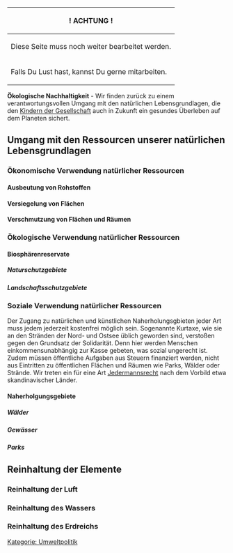 {| class="wikitable"
|-
!                ! ACHTUNG !
|-
| Diese Seite muss noch weiter bearbeitet werden.
|-
| Falls Du Lust hast, kannst Du gerne mitarbeiten.
|}

'''Ökologische Nachhaltigkeit''' - Wir finden zurück zu einem verantwortungsvollen Umgang mit den natürlichen Lebensgrundlagen, die den [[Kinder der Gesellschaft|Kindern der Gesellschaft]] auch in Zukunft ein gesundes Überleben auf dem Planeten sichert.

== Umgang mit den Ressourcen unserer natürlichen Lebensgrundlagen ==
=== Ökonomische Verwendung natürlicher Ressourcen ===
==== Ausbeutung von Rohstoffen ====
==== Versiegelung von Flächen ====
==== Verschmutzung von Flächen und Räumen ====

=== Ökologische Verwendung natürlicher Ressourcen ===
==== Biosphärenreservate ====
===== Naturschutzgebiete =====
===== Landschaftsschutzgebiete =====

=== Soziale Verwendung natürlicher Ressourcen ===
Der Zugang zu natürlichen und künstlichen Naherholungsgbieten jeder Art muss jedem jederzeit kostenfrei möglich sein. Sogenannte Kurtaxe, wie sie an den Stränden der Nord- und Ostsee üblich geworden sind, verstoßen gegen den Grundsatz der Solidarität. Denn hier werden Menschen einkommensunabhängig zur Kasse gebeten, was sozial ungerecht ist.
Zudem müssen öffentliche Aufgaben aus Steuern finanziert werden, nicht aus Eintritten zu öffentlichen Flächen und Räumen wie Parks, Wälder oder Strände.
Wir treten ein für eine Art [https://de.wikipedia.org/wiki/Jedermannsrecht Jedermannsrecht] nach dem Vorbild etwa skandinavischer Länder.
==== Naherholgungsgebiete ====
===== Wälder =====
===== Gewässer =====
===== Parks =====

== Reinhaltung der Elemente ==
=== Reinhaltung der Luft ===
=== Reinhaltung des Wassers ===
=== Reinhaltung des Erdreichs ===

[[Kategorie: Umweltpolitik]]